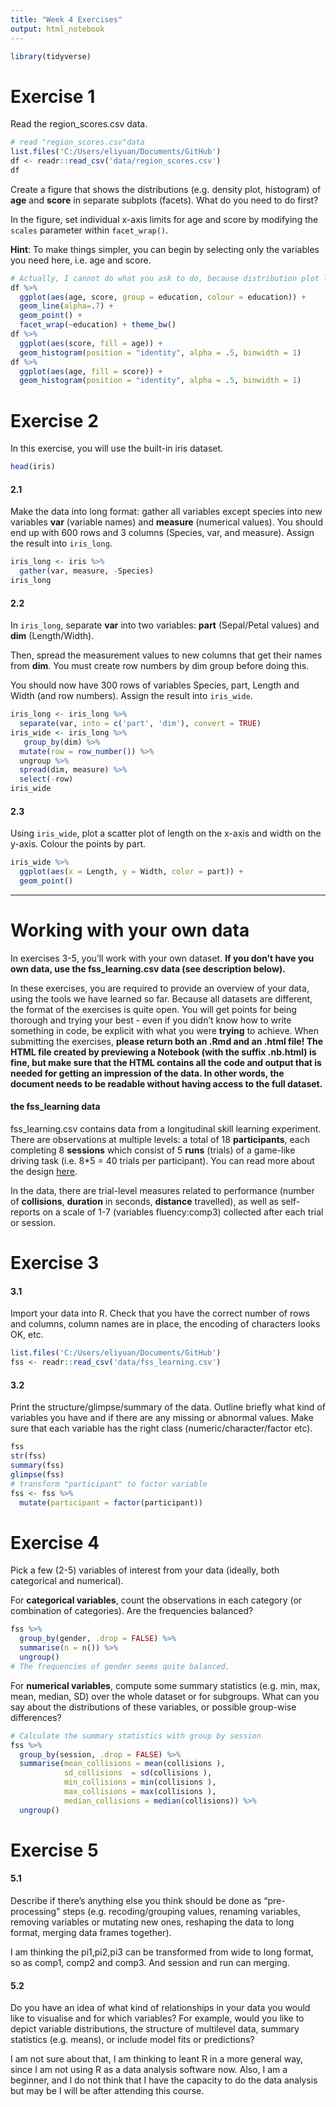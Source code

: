 ```yaml
---
title: "Week 4 Exercises"
output: html_notebook
---
```


```r
library(tidyverse)
```


# Exercise 1

Read the region_scores.csv data. 

```r
# read "region_scores.csv"data
list.files('C:/Users/eliyuan/Documents/GitHub')
df <- readr::read_csv('data/region_scores.csv')
df
```

Create a figure that shows the distributions (e.g. density plot, histogram) of **age** and **score** in separate subplots (facets). What do you need to do first?  

In the figure, set individual x-axis limits for age and score by modifying the `scales` parameter within `facet_wrap()`.

**Hint**: To make things simpler, you can begin by selecting only the variables you need here, i.e. age and score.  

```r
# Actually, I cannot do what you ask to do, because distribution plot like histogram only can have one x-axis, so when I add age and sore together would cause wrong, and I do not know how to deal with it. So I did what I can do but not the right answer.
df %>%
  ggplot(aes(age, score, group = education, colour = education)) + 
  geom_line(alpha=.7) + 
  geom_point() +
  facet_wrap(~education) + theme_bw()
df %>%
  ggplot(aes(score, fill = age)) + 
  geom_histogram(position = "identity", alpha = .5, binwidth = 1)
df %>%
  ggplot(aes(age, fill = score)) + 
  geom_histogram(position = "identity", alpha = .5, binwidth = 1)
```


# Exercise 2

In this exercise, you will use the built-in iris dataset.  

```r
head(iris)
```

#### 2.1 

Make the data into long format: gather all variables except species into new variables **var** (variable names) and **measure** (numerical values). You should end up with 600 rows and 3 columns (Species, var, and measure). Assign the result into `iris_long`.

```r
iris_long <- iris %>%
  gather(var, measure, -Species) 
iris_long
```

#### 2.2

In `iris_long`, separate **var** into two variables: **part** (Sepal/Petal values) and **dim** (Length/Width).  

Then, spread the measurement values to new columns that get their names from **dim**. You must create row numbers by dim group before doing this.  

You should now have 300 rows of variables Species, part, Length and Width (and row numbers). Assign the result into `iris_wide`.

```r
iris_long <- iris_long %>%
  separate(var, into = c('part', 'dim'), convert = TRUE)
iris_wide <- iris_long %>%
   group_by(dim) %>%
  mutate(row = row_number()) %>%
  ungroup %>%
  spread(dim, measure) %>%
  select(-row)
iris_wide
```

#### 2.3

Using `iris_wide`, plot a scatter plot of length on the x-axis and width on the y-axis. Colour the points by part.

```r
iris_wide %>%
  ggplot(aes(x = Length, y = Width, color = part)) + 
  geom_point()
```


-------------------

# Working with your own data

In exercises 3-5, you'll work with your own dataset. **If you don't have you own data, use the fss_learning.csv data (see description below).** 

In these exercises, you are required to provide an overview of your data, using the tools we have learned so far. Because all datasets are different, the format of the exercises is quite open. You will get points for being thorough and trying your best - even if you didn't know how to write something in code, be explicit with what you were **trying** to achieve. When submitting the exercises, **please return both an .Rmd and an .html file! The HTML file created by previewing a Notebook (with the suffix .nb.html) is fine, but make sure that the HTML contains all the code and output that is needed for getting an impression of the data. In other words, the document needs to be readable without having access to the full dataset. **


#### the fss_learning data

fss_learning.csv contains data from a longitudinal skill learning experiment. There are observations at multiple levels: a total of 18 **participants**, each completing 8 **sessions** which consist of 5 **runs** (trials) of a game-like driving task (i.e. 8*5 = 40 trials per participant). You can read more about the design [here](https://doi.org/10.3389/fpsyg.2019.01126).  

In the data, there are trial-level measures related to performance (number of **collisions**, **duration** in seconds, **distance** travelled), as well as self-reports on a scale of 1-7 (variables fluency:comp3) collected after each trial or session. 


# Exercise 3

#### 3.1

Import your data into R.  Check that you have the correct number of rows and columns, column names are in place, the encoding of characters looks OK, etc.   

```r
list.files('C:/Users/eliyuan/Documents/GitHub')
fss <- readr::read_csv('data/fss_learning.csv')
```


#### 3.2

Print the structure/glimpse/summary of the data. Outline briefly what kind of variables you have and if there are any missing or abnormal values. Make sure that each variable has the right class (numeric/character/factor etc).  

```r
fss
str(fss)
summary(fss)
glimpse(fss)
# transform "participant" to factor variable
fss <- fss %>%
  mutate(participant = factor(participant))
```


# Exercise 4

Pick a few (2-5) variables of interest from your data (ideally, both categorical and numerical).  

For **categorical variables**, count the observations in each category (or combination of categories). Are the frequencies balanced?  

```r
fss %>%
  group_by(gender, .drop = FALSE) %>% 
  summarise(n = n()) %>%
  ungroup()
# The frequencies of gender seems quite balanced.
```

For **numerical variables**, compute some summary statistics (e.g. min, max, mean, median, SD) over the whole dataset or for subgroups. What can you say about the distributions of these variables, or possible group-wise differences?  

```r
# Calculate the summary statistics with group by session
fss %>%
  group_by(session, .drop = FALSE) %>%
  summarise(mean_collisions = mean(collisions ),
            sd_collisions  = sd(collisions ),
            min_collisions = min(collisions ),
            max_collisions = max(collisions ),
            median_collisions = median(collisions)) %>%
  ungroup()
```


# Exercise 5

#### 5.1

Describe if there's anything else you think should be done as "pre-processing" steps (e.g. recoding/grouping values, renaming variables, removing variables or mutating new ones, reshaping the data to long format, merging data frames together).

I am thinking the pi1,pi2,pi3 can be transformed from wide to long format, so as comp1, comp2 and comp3. And session and run can merging.

#### 5.2

Do you have an idea of what kind of relationships in your data you would like to visualise and for which variables? For example, would you like to depict variable distributions, the structure of multilevel data, summary statistics (e.g. means), or include model fits or predictions?

I am not sure about that, I am thinking to leant R in a more general way, since I am not using R as a data analysis software now. Also, I am a beginner, and I do not think that I have the capacity to do the data analysis but may be I will be after attending this course.